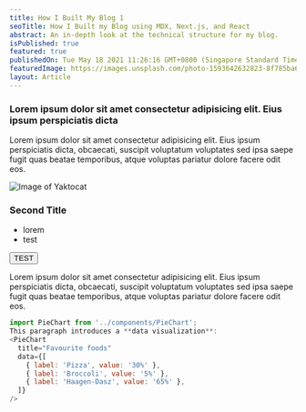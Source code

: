 ```yaml
---
title: How I Built My Blog 1
seoTitle: How I Built my Blog using MDX, Next.js, and React
abstract: An in-depth look at the technical structure for my blog.
isPublished: true
featured: true
publishedOn: Tue May 18 2021 11:26:16 GMT+0800 (Singapore Standard Time)
featuredImage: https://images.unsplash.com/photo-1593642632823-8f785ba67e45?ixid=MnwxMjA3fDF8MHxwaG90by1wYWdlfHx8fGVufDB8fHx8&ixlib=rb-1.2.1&auto=format&fit=crop&w=2089&q=80
layout: Article
---
```




### Lorem ipsum dolor sit amet consectetur adipisicing elit. Eius ipsum perspiciatis dicta

Lorem ipsum dolor sit amet consectetur adipisicing elit. Eius ipsum perspiciatis dicta, obcaecati, suscipit voluptatum voluptates sed ipsa saepe fugit quas beatae temporibus, atque voluptas pariatur dolore facere odit eos.

![Image of Yaktocat](https://octodex.github.com/images/yaktocat.png)

### Second Title

- lorem
- test

<button>TEST</button>

<Playground/>

Lorem ipsum dolor sit amet consectetur adipisicing elit. Eius ipsum perspiciatis dicta, obcaecati, suscipit voluptatum voluptates sed ipsa saepe fugit quas beatae temporibus, atque voluptas pariatur dolore facere odit eos.


```javascript
import PieChart from '../components/PieChart';
This paragraph introduces a **data visualization**:
<PieChart
  title="Favourite foods"
  data={[
    { label: 'Pizza', value: '30%' },
    { label: 'Broccoli', value: '5%' },
    { label: 'Haagen-Dasz', value: '65%' },
  ]}
/>
```